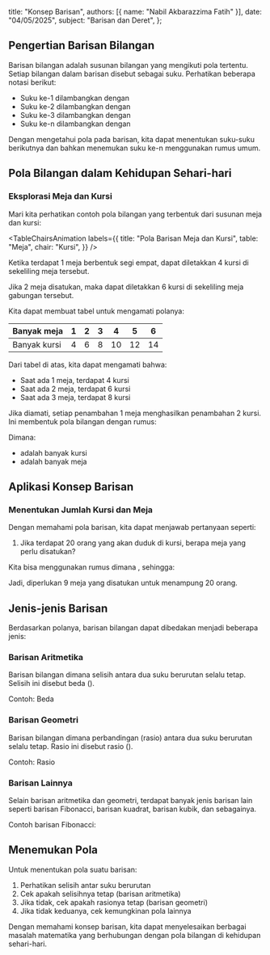 
  title: "Konsep Barisan",
  authors: [{ name: "Nabil Akbarazzima Fatih" }],
  date: "04/05/2025",
  subject: "Barisan dan Deret",
};

## Pengertian Barisan Bilangan

Barisan bilangan adalah susunan bilangan yang mengikuti pola tertentu. Setiap bilangan dalam barisan disebut sebagai suku. Perhatikan beberapa notasi berikut:

- Suku ke-1 dilambangkan dengan <InlineMath math="U_1" />
- Suku ke-2 dilambangkan dengan <InlineMath math="U_2" />
- Suku ke-3 dilambangkan dengan <InlineMath math="U_3" />
- Suku ke-n dilambangkan dengan <InlineMath math="U_n" />

Dengan mengetahui pola pada barisan, kita dapat menentukan suku-suku berikutnya dan bahkan menemukan suku ke-n menggunakan rumus umum.

## Pola Bilangan dalam Kehidupan Sehari-hari

### Eksplorasi Meja dan Kursi

Mari kita perhatikan contoh pola bilangan yang terbentuk dari susunan meja dan kursi:

<TableChairsAnimation
  labels={{
    title: "Pola Barisan Meja dan Kursi",
    table: "Meja",
    chair: "Kursi",
  }}
/>

Ketika terdapat 1 meja berbentuk segi empat, dapat diletakkan 4 kursi di sekeliling meja tersebut.

Jika 2 meja disatukan, maka dapat diletakkan 6 kursi di sekeliling meja gabungan tersebut.

Kita dapat membuat tabel untuk mengamati polanya:

| Banyak meja  | 1   | 2   | 3   | 4   | 5   | 6   |
| ------------ | --- | --- | --- | --- | --- | --- |
| Banyak kursi | 4   | 6   | 8   | 10  | 12  | 14  |

Dari tabel di atas, kita dapat mengamati bahwa:

- Saat ada 1 meja, terdapat 4 kursi
- Saat ada 2 meja, terdapat 6 kursi
- Saat ada 3 meja, terdapat 8 kursi

Jika diamati, setiap penambahan 1 meja menghasilkan penambahan 2 kursi. Ini membentuk pola bilangan dengan rumus:

<BlockMath math="U_n = 2n + 2" />

Dimana:

- <InlineMath math="U_n" /> adalah banyak kursi
- <InlineMath math="n" /> adalah banyak meja

## Aplikasi Konsep Barisan

### Menentukan Jumlah Kursi dan Meja

Dengan memahami pola barisan, kita dapat menjawab pertanyaan seperti:

1. Jika terdapat 20 orang yang akan duduk di kursi, berapa meja yang perlu disatukan?

Kita bisa menggunakan rumus <InlineMath math="U_n = 2n + 2" /> dimana <InlineMath math="U_n = 20" />, sehingga:

<div className="flex flex-col gap-4">
  <BlockMath math="20 = 2n + 2" />
  <BlockMath math="18 = 2n" />
  <BlockMath math="n = 9" />
</div>

Jadi, diperlukan 9 meja yang disatukan untuk menampung 20 orang.

## Jenis-jenis Barisan

Berdasarkan polanya, barisan bilangan dapat dibedakan menjadi beberapa jenis:

### Barisan Aritmetika

Barisan bilangan dimana selisih antara dua suku berurutan selalu tetap. Selisih ini disebut beda (<InlineMath math="b" />).

Contoh: <InlineMath math="2, 4, 6, 8, 10, \ldots" /> Beda <InlineMath math="(b) = 2" />

### Barisan Geometri

Barisan bilangan dimana perbandingan (rasio) antara dua suku berurutan selalu tetap. Rasio ini disebut rasio (<InlineMath math="r" />).

Contoh: <InlineMath math="2, 6, 18, 54, \ldots" /> Rasio <InlineMath math="(r) = 3" />

### Barisan Lainnya

Selain barisan aritmetika dan geometri, terdapat banyak jenis barisan lain seperti barisan Fibonacci, barisan kuadrat, barisan kubik, dan sebagainya.

Contoh barisan Fibonacci: <InlineMath math="0, 1, 1, 2, 3, 5, 8, 13, \ldots" />

## Menemukan Pola

Untuk menentukan pola suatu barisan:

1. Perhatikan selisih antar suku berurutan
2. Cek apakah selisihnya tetap (barisan aritmetika)
3. Jika tidak, cek apakah rasionya tetap (barisan geometri)
4. Jika tidak keduanya, cek kemungkinan pola lainnya

Dengan memahami konsep barisan, kita dapat menyelesaikan berbagai masalah matematika yang berhubungan dengan pola bilangan di kehidupan sehari-hari.
